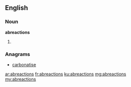 ==English==

===Noun===
'''abreactions'''

# {{plural of|abreaction}}

===Anagrams===
* [[carbonatise#English|carbonatise]]

[[ar:abreactions]]
[[fr:abreactions]]
[[ku:abreactions]]
[[mg:abreactions]]
[[my:abreactions]]